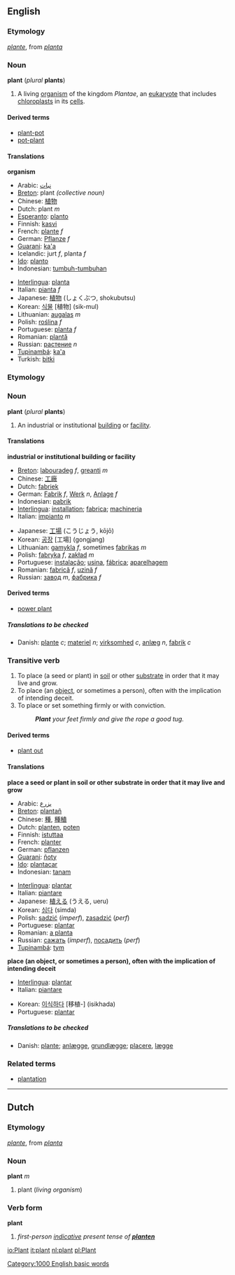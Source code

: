 ==English==
===Etymology===
{{F.}} ''[[plante]]'', from {{L.}} ''[[planta]]''

===Noun===
'''plant''' (''plural'' '''plants''')

#A living [[organism]] of the kingdom ''Plantae'', an [[eukaryote]] that includes [[chloroplast]]s in its [[cell]]s.

====Derived terms====
*[[plant-pot]]
*[[pot-plant]]

====Translations====

'''organism'''
{{top}}
*Arabic: [[نبات]] 
*[[Breton]]: plant ''(collective noun)''
*Chinese: [[植物]]
*Dutch: plant ''m''
*[[Esperanto]]: [[planto]]
*Finnish: [[kasvi]]
*French: [[plante]] ''f''
*German: [[Pflanze]] ''f''
*[[Guarani]]: [[ka'a]]
*Icelandic: jurt ''f'', planta ''f''
*[[Ido]]: [[planto]]
*Indonesian: [[tumbuh-tumbuhan]]
{{mid}}
*[[Interlingua]]: [[planta]]
*Italian: [[pianta]] ''f''
*Japanese: [[植物]] (しょくぶつ, shokubutsu)
*Korean: [[식물]] [植物] (sik-mul)
*Lithuanian: [[augalas]] ''m''
*Polish: [[roślina]] ''f''
*Portuguese: [[planta]] ''f''
*Romanian: [[plantă]]
*Russian: [[растение]] ''n''
*[[Tupinambá]]: [[ka'a]]
*Turkish: [[bitki]]
{{bottom}}

===Etymology===
<!--etystub-->

===Noun===
'''plant''' (''plural'' '''plants''')

#An industrial or institutional [[building]] or [[facility]].
<!--how does this differ from the first def?
#An industrial [[installation]], [[site]]
-->

====Translations====

'''industrial or institutional building or facility'''
{{top}}
*[[Breton]]: [[labouradeg]] ''f'', [[greanti]] ''m''
*Chinese: [[工廠]]
*Dutch: [[fabriek]]
*German: [[Fabrik]] ''f'', [[Werk]] ''n'', [[Anlage]] ''f''
*Indonesian: [[pabrik]]
*[[Interlingua]]: [[installation]]; [[fabrica]]; [[machineria]]
*Italian: [[impianto]] ''m''
{{mid}}
*Japanese: [[工場]] (こうじょう, kōjō)
*Korean: [[공장]] [工場] (gongjang)
*Lithuanian: [[gamykla]] ''f'', sometimes [[fabrikas]] ''m''
*Polish: [[fabryka]] ''f'', [[zakład]] ''m''
*Portuguese: [[instalação]]; [[usina]], [[fábrica]]; [[aparelhagem]]
*Romanian: [[fabrică]] ''f'', [[uzină]] ''f''
*Russian: [[завод]] ''m'', [[фабрика]] ''f''
{{bottom}}

<!--How does this differ from the first def?
'''industrial installation or site''
*Chinese: [[組裝]]
*Dutch: [[site#Dutch|site]] ''m'', [[bedrijf]] ''n', [[centrale]] ''f''
-->

====Derived terms====
*[[power plant]]

=====Translations to be checked=====
<!--Remove this section once all of the translations below have been moved into the tables above.-->
{{checktrans}}

*Danish: [[plante]] ''c''; [[materiel]] ''n''; [[virksomhed]] ''c'', [[anlæg]] ''n'', [[fabrik]] ''c''

===Transitive verb===
{{en-infl-reg-consonant|plant||}}

#To place (a seed or plant) in [[soil]] or other [[substrate]] in order that it may live and grow.
#To place (an [[object]], or sometimes a person), often with the implication of intending deceit.
#To place or set something firmly or with conviction.
#:'''''Plant''' your feet firmly and give the rope a good tug.''

====Derived terms====
*[[plant out]]

====Translations====

'''place a seed or plant in soil or other substrate in order that it may live and grow'''
{{top}}
*Arabic: [[يزرع]]
*[[Breton]]: [[plantañ]]
*Chinese: [[種]], [[種稙]]
*Dutch: [[planten]], [[poten]]
*Finnish: [[istuttaa]]
*French: [[planter]]
*German: [[pflanzen]]
*[[Guarani]]: [[ñoty]]
*[[Ido]]: [[plantacar]]
*Indonesian: [[tanam]]
{{mid}}
*[[Interlingua]]: [[plantar]]
*Italian: [[piantare]]
*Japanese: [[植える]] (うえる, ueru)
*Korean: [[심다]] (simda)
*Polish: [[sadzić]] (''imperf''), [[zasadzić]] (''perf'')
*Portuguese: [[plantar]]
*Romanian: [[a planta]]
*Russian: [[сажать]] (''imperf''), [[посадить]] (''perf'')
*[[Tupinambá]]: [[tym]]
{{bottom}}

'''place (an object, or sometimes a person), often with the implication of intending deceit'''
{{top}}
*[[Interlingua]]: [[plantar]]
*Italian: [[piantare]]
{{mid}}
*Korean: [[이식하다]] [移植-] (isikhada)
*Portuguese: [[plantar]]
{{bottom}}

=====Translations to be checked=====
<!--Remove this section once all of the translations below have been moved into the tables above.-->
{{checktrans}}

*Danish: [[plante]]; [[anlægge]], [[grundlægge]]; [[placere]], [[lægge]]

===Related terms===
*[[plantation]]

[[Category:1000 English basic words]]

----
==Dutch==
===Etymology===
{{F.}} ''[[plante]]'', from {{L.}} ''[[planta]]''

===Noun===
'''plant''' ''m''

#plant (''living organism'')

===Verb form===
'''plant'''

#''first-person [[indicative]] present tense of '''[[planten]]'''''

[[io:Plant]]
[[it:plant]]
[[nl:plant]]
[[pl:Plant]]